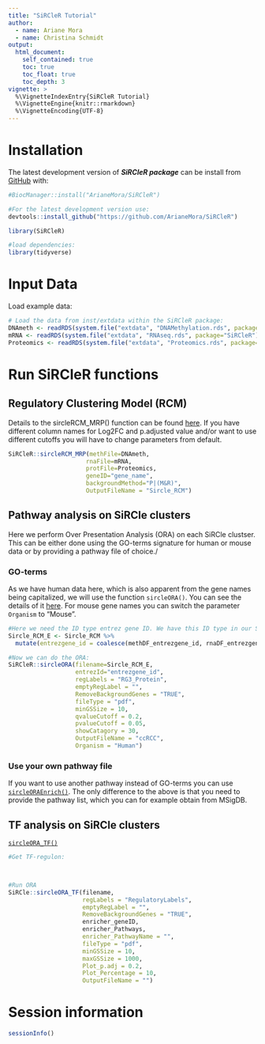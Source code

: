 ```yaml
---
title: "SiRCleR Tutorial"
author:
  - name: Ariane Mora
  - name: Christina Schmidt
output: 
  html_document:
    self_contained: true
    toc: true
    toc_float: true
    toc_depth: 3
vignette: >
  %\VignetteIndexEntry{SiRCleR Tutorial}
  %\VignetteEngine{knitr::rmarkdown}
  %\VignetteEncoding{UTF-8}
---
```



# Installation
The latest development version of ***SiRCleR package*** can be install from [GitHub](https://github.com/ArianeMora/SiRCleR) with:
```r
#BiocManager::install("ArianeMora/SiRCleR")

#For the latest development version use:
devtools::install_github("https://github.com/ArianeMora/SiRCleR")

library(SiRCleR)

#load dependencies:
library(tidyverse)
```

# Input Data
Load example data:
```r
# Load the data from inst/extdata within the SiRCleR package:
DNAmeth <- readRDS(system.file("extdata", "DNAMethylation.rds", package="SiRCleR"))
mRNA <- readRDS(system.file("extdata", "RNAseq.rds", package="SiRCleR"))
Proteomics <- readRDS(system.file("extdata", "Proteomics.rds", package="SiRCleR"))
```

# Run SiRCleR functions
## Regulatory Clustering Model (RCM)
Details to the sircleRCM_MRP() function can be found [here](). If you have different column names for Log2FC and p.adjusted value and/or want to use different cutoffs you will have to change parameters from default.
```r
SiRCleR::sircleRCM_MRP(methFile=DNAmeth,
                      rnaFile=mRNA,
                      protFile=Proteomics,
                      geneID="gene_name",
                      backgroundMethod="P|(M&R)",
                      OutputFileName = "Sircle_RCM")
```

## Pathway analysis on SiRCle clusters
Here we perform Over Presentation Analysis (ORA) on each SiRCle clustser. This can be either done using the GO-terms signature for human or mouse data or by providing a pathway file of choice./

### GO-terms
As we have human data here, which is also apparent from the gene names being capitalized, we will use the function `sircleORA()`. You can see the details of it [here](). For mouse gene names you can switch the parameter `Organism` to "Mouse".
```r
#Here we need the ID type entrez gene ID. We have this ID type in our Sircle_RCM DF, but in different column since we have not used this ID type for the merge (we used gene_name). Hnece we will summarise them here:
Sircle_RCM_E <- Sircle_RCM %>%
  mutate(entrezgene_id = coalesce(methDF_entrezgene_id, rnaDF_entrezgene_id, proteinDF_entrezgene_id))# Use coalesce to merge the columns while keeping non-NA value

#Now we can do the ORA:
SiRCleR::sircleORA(filename=Sircle_RCM_E,
                   entrezId="entrezgene_id",
                   regLabels = "RG3_Protein",
                   emptyRegLabel = "",
                   RemoveBackgroundGenes = "TRUE",
                   fileType = "pdf",
                   minGSSize = 10,
                   qvalueCutoff = 0.2,
                   pvalueCutoff = 0.05,
                   showCatagory = 30,
                   OutputFileName = "ccRCC",
                   Organism = "Human")

```

### Use your own pathway file
If you want to use another pathway instead of GO-terms you can use [`sircleORAEnrich()`](). The only difference to the above is that you need to provide the pathway list, which you can for example obtain from MSigDB.

## TF analysis on SiRCle clusters
[`sircleORA_TF()`]()

```r
#Get TF-regulon:



#Run ORA
SiRCle::sircleORA_TF(filename,
                     regLabels = "RegulatoryLabels",
                     emptyRegLabel = "",
                     RemoveBackgroundGenes = "TRUE",
                     enricher_geneID,
                     enricher_Pathways,
                     enricher_PathwayName = "",
                     fileType = "pdf",
                     minGSSize = 10,
                     maxGSSize = 1000,
                     Plot_p.adj = 0.2,
                     Plot_Percentage = 10,
                     OutputFileName = "")
```


# Session information
```r
sessionInfo()
```

